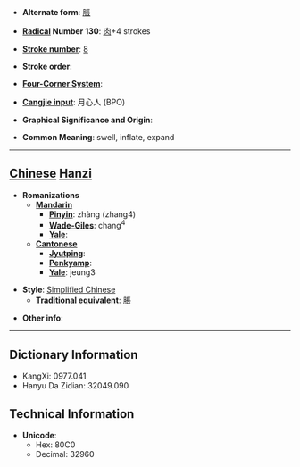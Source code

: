 * '''Alternate form''': [[脹]]

* '''[[Wiktionary:Chinese radical index| Radical]] Number 130''': [[Wiktionary:Chinese radical index 肉|肉]]+4 strokes

* '''[[Wiktionary:Chinese total strokes index|Stroke number]]''': [[Wiktionary:Chinese total strokes index 8|8]]

* '''Stroke order''': 

* '''[[Wiktionary:Chinese four corner index|Four-Corner System]]''': 

* '''[[Wiktionary:Chinese Cangjie index|Cangjie input]]''': 月心人 (BPO)

* '''Graphical Significance and Origin''': 

* '''Common Meaning''': swell, inflate, expand

----

== [[Chinese]] [[Hanzi]] ==

* '''Romanizations'''
** '''[[Mandarin]]'''
*** '''[[Pinyin]]''': zhàng (zhang4)
*** '''[[Wade-Giles]]''': chang<sup>4</sup>
*** '''[[Yale]]''': 
** '''[[Cantonese]]'''
*** '''[[Jyutping]]''':
*** '''[[Penkyamp]]''': 
*** '''[[Yale]]''': jeung3

* '''Style''': [[Simplified Chinese]] 
** '''[[Traditional Chinese|Traditional]] equivalent''': [[脹]]

* '''Other info''': 

----

== Dictionary Information ==

* KangXi: 0977.041
* Hanyu Da Zidian: 32049.090

== Technical Information ==

* '''Unicode''':
** Hex: 80C0
** Decimal: 32960